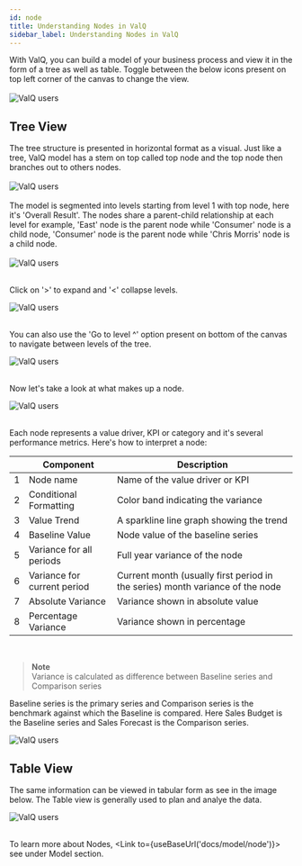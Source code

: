 ```yaml
---
id: node
title: Understanding Nodes in ValQ
sidebar_label: Understanding Nodes in ValQ
---
```


<div style={{textAlign: 'justify'}}>
With ValQ, you can build a model of your business process and view it in the form of a tree as well as table. Toggle between the below icons 
present on top left corner of the canvas to change the view.  
</div> <br />

<div style={{textAlign: 'center'}}>
  <Zoom>
    <img alt="ValQ users" src={useBaseUrl('/doc-images/intro/node8.png')} />
  </Zoom>    
</div>

## Tree View

<div style={{textAlign: 'justify'}}>
The tree structure is presented in horizontal format as a visual.  Just like a tree,
ValQ model has a stem on top called top node and the top node then branches out to others nodes. 
</div> <br />

<div style={{textAlign: 'center'}}>
  <Zoom>
    <img alt="ValQ users" src={useBaseUrl('/doc-images/intro/node7.png')} />
  </Zoom>    
</div>
<br />

<div style={{textAlign: 'justify'}}>
The model is segmented into levels starting from level 1 with top node, here it's 'Overall Result'. The nodes share a parent-child relationship at each level
for example, 'East' node is the parent node while 'Consumer' node is a child node, 'Consumer' node is the parent node while 'Chris Morris' node is a child node. </div> <br />

<div style={{textAlign: 'center'}}>
  <Zoom>
    <img alt="ValQ users" src={useBaseUrl('/doc-images/intro/node2.png')} />
  </Zoom>    
</div>
<br />

Click on '>' to expand and '<' collapse levels.

<div style={{textAlign: 'center'}}>
  <Zoom>
    <img alt="ValQ users" src={useBaseUrl('/doc-images/intro/node6.png')} />
  </Zoom>    
</div>
<br />

You can also use the 'Go to level ^' option present on bottom of the canvas to navigate between levels of the tree.

<div style={{textAlign: 'center'}}>
  <Zoom>
    <img alt="ValQ users" src={useBaseUrl('/doc-images/intro/node9.png')} />
  </Zoom>    
</div>
<br />

Now let's take a look at what makes up a node.

<div style={{textAlign: 'center'}}>
  <Zoom>
    <img alt="ValQ users" src={useBaseUrl('/doc-images/intro/node4.png')} />
  </Zoom>    
</div>
<br />

Each node represents a value driver, KPI or category and it's several performance metrics. Here's how to interpret a node:

<div style={{textAlign: 'justify'}} className="table-center">

|   |   Component	| Description  	|
|---    |---	|---	|
|1| Node name  	| Name of the value driver or KPI	|
|2| Conditional Formatting  	| Color band indicating the variance 	|
|3| Value Trend 	| A sparkline line graph showing the trend |
|4| Baseline Value  	| Node value of the baseline series |
|5| Variance for all periods  	| Full year variance of the node |
|6| Variance for current period  	| Current month (usually first period in the series) month variance of the node |
|7| Absolute Variance  | Variance shown in absolute value |
|8| Percentage Variance  	| Variance shown in percentage |

</div> <br />

> **Note** <br />
Variance is calculated as difference between Baseline series and Comparison series

Baseline series is the primary series and Comparison series is the benchmark against which the Baseline is compared.
Here Sales Budget is the Baseline series and Sales Forecast is the Comparison series. 

<div style={{textAlign: 'center'}}>
  <Zoom>
    <img alt="ValQ users" src={useBaseUrl('/doc-images/intro/node5.png')} />
  </Zoom>    
</div>

## Table View

The same information can be viewed in tabular form as see in the image below. The Table view is generally used to plan and analye the data.  <br />

<div style={{textAlign: 'center'}}>
  <Zoom>
    <img alt="ValQ users" src={useBaseUrl('/doc-images/intro/node10.png')} />
  </Zoom>    
</div> <br />

To learn more about Nodes, <Link to={useBaseUrl('docs/model/node')}> see </Link> under Model section.